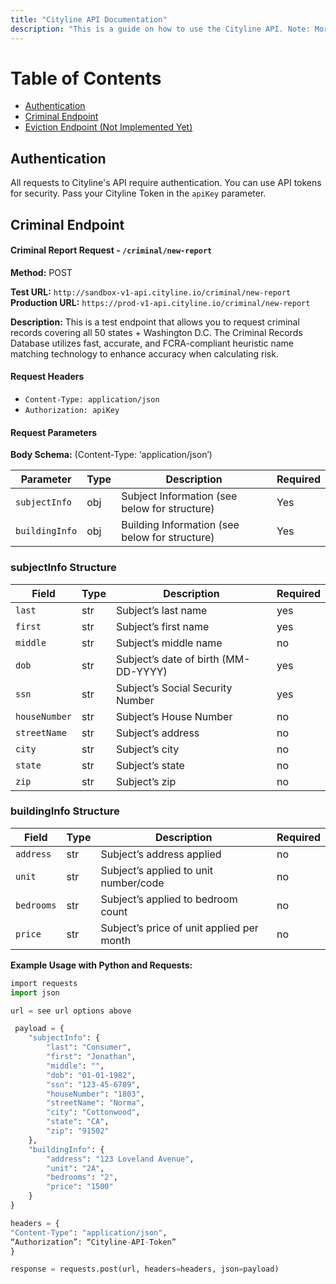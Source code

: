 ---
title: "Cityline API Documentation"
description: "This is a guide on how to use the Cityline API. Note: More endpoints are always being added."
---

# Table of Contents

- [Authentication](#authentication)
- [Criminal Endpoint](#criminal-endpoint)
- [Eviction Endpoint (Not Implemented Yet)](#eviction-endpoint)

## Authentication

All requests to Cityline's API require authentication. You can use API tokens for security. Pass your Cityline Token in the `apiKey` parameter.

## Criminal Endpoint

#### Criminal Report Request - `/criminal/new-report`

**Method:** POST  

**Test URL:** `http://sandbox-v1-api.cityline.io/criminal/new-report`            
**Production URL:** `https://prod-v1-api.cityline.io/criminal/new-report`

**Description:** This is a test endpoint that allows you to request criminal records covering all 50 states + Washington D.C. The Criminal Records Database utilizes fast, accurate, and FCRA-compliant heuristic name matching technology to enhance accuracy when calculating risk.

#### Request Headers  
- `Content-Type: application/json`
- `Authorization: apiKey`

#### Request Parameters

**Body Schema:** (Content-Type: ‘application/json’)

| Parameter       | Type | Description                                      | Required |
|-----------------|------|--------------------------------------------------|----------|
| `subjectInfo`   | obj  | Subject Information (see below for structure)     | Yes      |
| `buildingInfo`  | obj  | Building Information (see below for structure)    | Yes      |

### subjectInfo Structure

| Field          | Type | Description                                       | Required |
|----------------|------|---------------------------------------------------|----------|
| `last`         | str  | Subject’s last name                               | yes      |
| `first`        | str  | Subject’s first name                              | yes      |
| `middle`       | str  | Subject’s middle name                             | no       |
| `dob`          | str  | Subject’s date of birth (MM-DD-YYYY)              | yes      |
| `ssn`          | str  | Subject’s Social Security Number                  | yes      |
| `houseNumber`  | str  | Subject’s House Number                            | no       |
| `streetName`   | str  | Subject’s address                                 | no       |
| `city`         | str  | Subject’s city                                    | no       |
| `state`        | str  | Subject’s state                                   | no       |
| `zip`          | str  | Subject’s zip                                     | no       |

### buildingInfo Structure

| Field       | Type | Description                                        | Required |
|-------------|------|----------------------------------------------------|----------|
| `address`   | str  | Subject’s address applied                          | no       |
| `unit`      | str  | Subject’s applied to unit number/code              | no       |
| `bedrooms`  | str  | Subject’s applied to bedroom count                 | no       |
| `price`     | str  | Subject’s price of unit applied per month          | no       |

**Example Usage with Python and Requests:**

```python python
​​import requests
import json

url = see url options above

 payload = {
    "subjectInfo": {
        "last": "Consumer",
        "first": "Jonathan",
        "middle": "",
        "dob": "01-01-1982",
        "ssn": "123-45-6789",
        "houseNumber": "1803",
        "streetName": "Norma",
        "city": "Cottonwood",
        "state": "CA",
        "zip": "91502"
    },
    "buildingInfo": {
        "address": "123 Loveland Avenue",
        "unit": "2A",
        "bedrooms": "2",
        "price": "1500"
    }
}

headers = {
"Content-Type": "application/json",
“Authorization”: “Cityline-API-Token”
}

response = requests.post(url, headers=headers, json=payload)